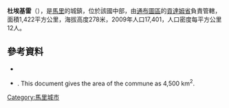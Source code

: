 {{Coord|16|34|25|N|3|22|19|W|display=title}}

'''杜埃基雷'''（{{lang-fr|Douékiré}}），是[[馬里|馬里]]的城鎮，位於該國中部，由[[通布圖區|通布圖區]]的[[貢達姆省|貢達姆省]]負責管轄，面積1,422平方公里，海拔高度278米，2009年人口17,401，人口密度每平方公里12人。

==參考資料==
*{{citation | url=http://instat.gov.ml/documentation/tombouctou.pdf | publisher=République de Mali: Institut National de la Statistique | title=Resultats Provisoires RGPH 2009 (Région de Tombouctou) | language=fr | accessdate=2015-07-20 | archive-date=2011-07-22 | archive-url=https://web.archive.org/web/20110722215701/http://instat.gov.ml/documentation/tombouctou.pdf | dead-url=yes }}
*{{citation | title=Plan de Sécurite Alimentaire Commune Rurale de Douékiré 2006-2010 | publisher=Commissariat à la Sécurité Alimentaire, République du Mali, USAID-Mali | year=2006 | url=http://www.aec.msu.edu/fs2/mali_fd_strtgy/plans/tombouctou/goundam/psa_douekire.pdf | language=fr | deadurl=yes | archiveurl=https://web.archive.org/web/20110720010021/http://www.aec.msu.edu/fs2/mali_fd_strtgy/plans/tombouctou/goundam/psa_douekire.pdf | archivedate=2011年7月20日 | df= }}. This document gives the area of the commune as 4,500 km<sup>2</sup>.

{{通布圖區}}

[[Category:馬里城市|Category:馬里城市]]


{{Mali-geo-stub}}